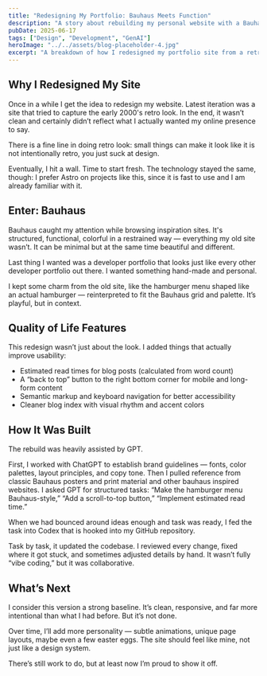 ```yaml
---
title: "Redesigning My Portfolio: Bauhaus Meets Function"
description: "A story about rebuilding my personal website with a Bauhaus-inspired aesthetic, practical improvements, and help from GenAI."
pubDate: 2025-06-17
tags: ["Design", "Development", "GenAI"]
heroImage: "../../assets/blog-placeholder-4.jpg"
excerpt: "A breakdown of how I redesigned my portfolio site from a retro mess into a clean, Bauhaus-inspired digital home."
---
```


## Why I Redesigned My Site

Once in a while I get the idea to redesign my website. Latest iteration was a site that tried to capture the early 2000's retro look. In the end, it wasn’t clean and certainly didn’t reflect what I actually wanted my online presence to say.

There is a fine line in doing retro look: small things can make it look like it is not intentionally retro, you just suck at design.

Eventually, I hit a wall. Time to start fresh. The technology stayed the same, though: I prefer Astro on projects like this, since it is fast to use and I am already familiar with it.

## Enter: Bauhaus

Bauhaus caught my attention while browsing inspiration sites. It's structured, functional, colorful in a restrained way — everything my old site wasn’t. It can be minimal but at the same time beautiful and different.

Last thing I wanted was a developer portfolio that looks just like every other developer portfolio out there. I wanted something hand-made and personal.

I kept some charm from the old site, like the hamburger menu shaped like an actual hamburger — reinterpreted to fit the Bauhaus grid and palette. It’s playful, but in context.

## Quality of Life Features

This redesign wasn’t just about the look. I added things that actually improve usability:

- Estimated read times for blog posts (calculated from word count)
- A “back to top” button to the right bottom corner for mobile and long-form content
- Semantic markup and keyboard navigation for better accessibility
- Cleaner blog index with visual rhythm and accent colors

## How It Was Built

The rebuild was heavily assisted by GPT.

First, I worked with ChatGPT to establish brand guidelines — fonts, color palettes, layout principles, and copy tone. Then I pulled reference from classic Bauhaus posters and print material and other bauhaus inspired websites. I asked GPT for structured tasks: “Make the hamburger menu Bauhaus-style,” “Add a scroll-to-top button,” “Implement estimated read time.”

When we had bounced around ideas enough and task was ready, I fed the task into Codex that is hooked into my GitHub repository.

Task by task, it updated the codebase. I reviewed every change, fixed where it got stuck, and sometimes adjusted details by hand. It wasn’t fully “vibe coding,” but it was collaborative.

## What’s Next

I consider this version a strong baseline. It’s clean, responsive, and far more intentional than what I had before. But it’s not done.

Over time, I’ll add more personality — subtle animations, unique page layouts, maybe even a few easter eggs. The site should feel like mine, not just like a design system.

There’s still work to do, but at least now I’m proud to show it off.
